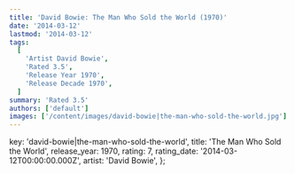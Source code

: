 ```yaml
---
title: 'David Bowie: The Man Who Sold the World (1970)'
date: '2014-03-12'
lastmod: '2014-03-12'
tags:
  [
    'Artist David Bowie',
    'Rated 3.5',
    'Release Year 1970',
    'Release Decade 1970',
  ]
summary: 'Rated 3.5'
authors: ['default']
images: ['/content/images/david-bowie|the-man-who-sold-the-world.jpg']
---
```


  key: 'david-bowie|the-man-who-sold-the-world',
  title: 'The Man Who Sold the World',
  release_year: 1970,
  rating: 7,
  rating_date: '2014-03-12T00:00:00.000Z',
  artist: 'David Bowie',
};

<MusicRating data={data} />

